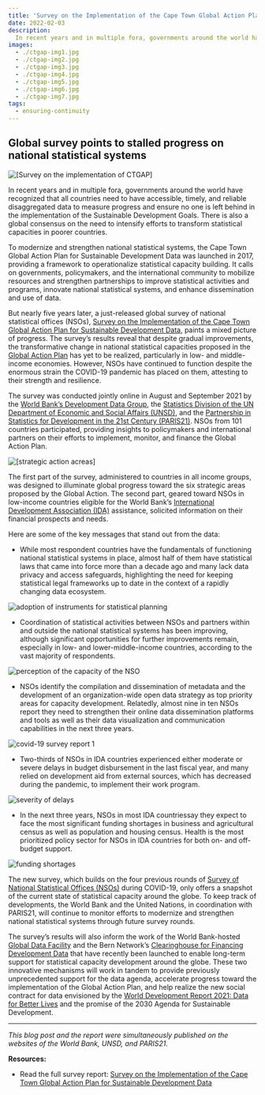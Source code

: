 ```yaml
---
title: 'Survey on the Implementation of the Cape Town Global Action Plan for Sustainable Development Data'
date: 2022-02-03
description:
  In recent years and in multiple fora, governments around the world have recognized that all countries need to have accessible, timely, and reliable disaggregated data to measure progress and ensure no one is left behind in the implementation of the Sustainable Development Goals. There is also a global consensus on the need to intensify efforts to transform statistical capacities in poorer countries.
images:
  - ./ctgap-img1.jpg
  - ./ctgap-img2.jpg
  - ./ctgap-img3.jpg
  - ./ctgap-img4.jpg
  - ./ctgap-img5.jpg
  - ./ctgap-img6.jpg
  - ./ctgap-img7.jpg
tags:
  - ensuring-continuity
---
```



## Global survey points to stalled progress on national statistical systems 

<Box mb={3}>
  <Img
    fluid={props.images[0]}
    title="[Survey on the implementation of CTGAP]"
    alt="[Survey on the implementation of CTGAP]"
  />
</Box>

In recent years and in multiple fora, governments around the world have recognized that all countries need to have accessible, timely, and reliable disaggregated data to measure progress and ensure no one is left behind in the implementation of the Sustainable Development Goals. There is also a global consensus on the need to intensify efforts to transform statistical capacities in poorer countries.

To modernize and strengthen national statistical systems, the Cape Town Global Action Plan for Sustainable Development Data was launched in 2017, providing a framework to operationalize statistical capacity building. It calls on governments, policymakers, and the international community to mobilize resources and strengthen partnerships to improve statistical activities and programs, innovate national statistical systems, and enhance dissemination and use of data.

But nearly five years later, a just-released global survey of national statistical offices (NSOs), [Survey on the Implementation of the Cape Town Global Action Plan for Sustainable Development Data](https://www.worldbank.org/en/research/brief/survey-on-the-implementation-of-the-cape-town-global-action-plan-for-sustainable-development-data), paints a mixed picture of progress. The survey’s results reveal that despite gradual improvements, the transformative change in national statistical capacities proposed in the [Global Action Plan](https://unstats.un.org/sdgs/hlg/cape-town-global-action-plan/) has yet to be realized, particularly in low- and middle-income economies. However, NSOs have continued to function despite the enormous strain the COVID-19 pandemic has placed on them, attesting to their strength and resilience.

The survey was conducted jointly online in August and September 2021 by the [World Bank’s Development Data Group](https://data.worldbank.org/), the [Statistics Division of the UN Department of Economic and Social Affairs (UNSD)](https://unstats.un.org/), and the [Partnership in Statistics for Development in the 21st Century (PARIS21)](https://paris21.org/). NSOs from 101 countries participated, providing insights to policymakers and international partners on their efforts to implement, monitor, and finance the Global Action Plan.

<Box mb={3}>
  <Img
    fluid={props.images[1]}
    title="[strategic action acreas]"
    alt="[strategic action acreas]"
  />
</Box>

The first part of the survey, administered to countries in all income groups, was designed to illuminate global progress toward the six strategic areas proposed by the Global Action. The second part, geared 
toward NSOs in low-income countries eligible for the World Bank’s [International Development Association (IDA)](https://ida.worldbank.org/en/about) assistance, solicited information on their financial prospects and needs.

Here are some of the key messages that stand out from the data:

- While most respondent countries have the fundamentals of functioning national statistical systems in place, almost half of them have statistical laws that came into force more than a decade ago and many lack data privacy and access safeguards, highlighting the need for keeping statistical legal frameworks up to date in the context of a rapidly changing data ecosystem.

<Box mb={3}>
  <Img
    fluid={props.images[2]}
    title="adoption of instruments for statistical planning"
    alt="adoption of instruments for statistical planning"
  />
</Box>

- Coordination of statistical activities between NSOs and partners within and outside the national statistical systems has been improving, although significant opportunities for further improvements remain, especially in low- and lower-middle-income countries, according to the vast majority of respondents.

<Box mb={3}>
  <Img
    fluid={props.images[3]}
    title="perception of the capacity of the NSO"
    alt="perception of the capacity of the NSO"
  />
</Box>

- NSOs identify the compilation and dissemination of metadata and the development of an organization-wide open data strategy as top priority areas for capacity development. Relatedly, almost nine in ten NSOs report they need to strengthen their online data dissemination platforms and tools as well as their data visualization and communication capabilities in the next three years.

<Box mb={3}>
  <Img
    fluid={props.images[4]}
    title="covid-19 survey report 1"
    alt="covid-19 survey report 1"
  />
</Box>

- Two-thirds of NSOs in IDA countries experienced either moderate or severe delays in budget disbursement in the last fiscal year, and many relied on development aid from external sources, which has decreased during the pandemic, to implement their work program. 

<Box mb={3}>
  <Img
    fluid={props.images[5]}
    title="severity of delays"
    alt="severity of delays"
  />
</Box>

- In the next three years, NSOs in most IDA countriessay they expect to face the most significant funding shortages in business and agricultural census as well as population and housing census. Health is the most prioritized policy sector for NSOs in IDA countries for both on- and off-budget support.

<Box mb={3}>
  <Img
    fluid={props.images[6]}
    title="funding shortages"
    alt="funding shortages"
  />
</Box>

The new survey, which builds on the four previous rounds of [Survey of National Statistical Offices (NSOs)](https://www.worldbank.org/en/research/brief/survey-of-national-statistical-offices-nsos-during-covid-19) during COVID-19, only offers a snapshot of the current state of statistical capacity around the globe. To keep track of developments, the World Bank and the United Nations, in coordination with PARIS21, will continue to monitor efforts to modernize and strengthen national statistical systems through future survey rounds.

The survey’s results will also inform the work of the World Bank-hosted [Global Data Facility](https://www.worldbank.org/en/research/brief/global-data-facility) and the Bern Network’s [Clearinghouse for Financing Development Data](https://smartdatafinance.org/) that have recently been launched to enable long-term support for statistical capacity development around the globe. These two innovative mechanisms will work in tandem to provide previously unprecedented support for the data agenda, accelerate progress toward the implementation of the Global Action Plan, and help realize the new social contract for data envisioned by the [World Development Report 2021: Data for Better Lives](https://www.worldbank.org/en/publication/wdr2021) and the promise of the 2030 Agenda for Sustainable Development.

---

_This blog post and the report were simultaneously published on the websites of the World Bank, UNSD,
and PARIS21._

**Resources:**

- Read the full survey report:
  [Survey on the Implementation of the Cape Town Global Action Plan for Sustainable Development Data](https://www.worldbank.org/en/research/brief/survey-on-the-implementation-of-the-cape-town-global-action-plan-for-sustainable-development-data)